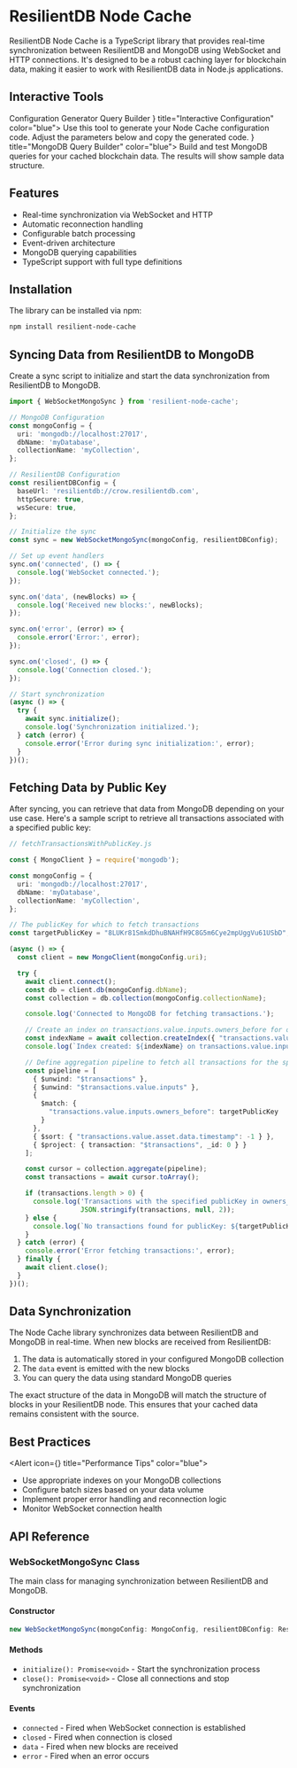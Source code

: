 
# ResilientDB Node Cache

ResilientDB Node Cache is a TypeScript library that provides real-time synchronization between ResilientDB and MongoDB using WebSocket and HTTP connections. It's designed to be a robust caching layer for blockchain data, making it easier to work with ResilientDB data in Node.js applications.

## Interactive Tools

<Tabs defaultValue="config">
  <TabsList>
    <TabsTab value="config">Configuration Generator</TabsTab>
    <TabsTab value="query">Query Builder</TabsTab>
  </TabsList>

  <TabsPanel value="config">
    <Box my="md">
      <Alert icon={<IconInfoCircle size={16} />} title="Interactive Configuration" color="blue">
        Use this tool to generate your Node Cache configuration code. Adjust the parameters below and copy the generated code.
      </Alert>
      <NodeConfigGenerator />
    </Box>
  </TabsPanel>

  <TabsPanel value="query">
    <Box my="md">
      <Alert icon={<IconInfoCircle size={16} />} title="MongoDB Query Builder" color="blue">
        Build and test MongoDB queries for your cached blockchain data. The results will show sample data structure.
      </Alert>
      <NodeQueryBuilder />
    </Box>
  </TabsPanel>
</Tabs>

## Features

- Real-time synchronization via WebSocket and HTTP
- Automatic reconnection handling
- Configurable batch processing
- Event-driven architecture
- MongoDB querying capabilities
- TypeScript support with full type definitions

## Installation

The library can be installed via npm:

```bash
npm install resilient-node-cache
```

## Syncing Data from ResilientDB to MongoDB

Create a sync script to initialize and start the data synchronization from ResilientDB to MongoDB.

```typescript
import { WebSocketMongoSync } from 'resilient-node-cache';

// MongoDB Configuration
const mongoConfig = {
  uri: 'mongodb://localhost:27017',
  dbName: 'myDatabase',
  collectionName: 'myCollection',
};

// ResilientDB Configuration
const resilientDBConfig = {
  baseUrl: 'resilientdb://crow.resilientdb.com',
  httpSecure: true,
  wsSecure: true,
};

// Initialize the sync
const sync = new WebSocketMongoSync(mongoConfig, resilientDBConfig);

// Set up event handlers
sync.on('connected', () => {
  console.log('WebSocket connected.');
});

sync.on('data', (newBlocks) => {
  console.log('Received new blocks:', newBlocks);
});

sync.on('error', (error) => {
  console.error('Error:', error);
});

sync.on('closed', () => {
  console.log('Connection closed.');
});

// Start synchronization
(async () => {
  try {
    await sync.initialize();
    console.log('Synchronization initialized.');
  } catch (error) {
    console.error('Error during sync initialization:', error);
  }
})();
```

## Fetching Data by Public Key

After syncing, you can retrieve that data from MongoDB depending on your use case. Here's a sample script to retrieve all transactions associated with a specified public key:

```typescript
// fetchTransactionsWithPublicKey.js

const { MongoClient } = require('mongodb');

const mongoConfig = {
  uri: 'mongodb://localhost:27017',
  dbName: 'myDatabase',
  collectionName: 'myCollection',
};

// The publicKey for which to fetch transactions
const targetPublicKey = "8LUKr81SmkdDhuBNAHfH9C8G5m6Cye2mpUggVu61USbD";

(async () => {
  const client = new MongoClient(mongoConfig.uri);

  try {
    await client.connect();
    const db = client.db(mongoConfig.dbName);
    const collection = db.collection(mongoConfig.collectionName);

    console.log('Connected to MongoDB for fetching transactions.');

    // Create an index on transactions.value.inputs.owners_before for optimized querying
    const indexName = await collection.createIndex({ "transactions.value.inputs.owners_before": 1 });
    console.log(`Index created: ${indexName} on transactions.value.inputs.owners_before`);

    // Define aggregation pipeline to fetch all transactions for the specified publicKey in owners_before
    const pipeline = [
      { $unwind: "$transactions" },
      { $unwind: "$transactions.value.inputs" },
      { 
        $match: { 
          "transactions.value.inputs.owners_before": targetPublicKey 
        }
      },
      { $sort: { "transactions.value.asset.data.timestamp": -1 } },
      { $project: { transaction: "$transactions", _id: 0 } }
    ];

    const cursor = collection.aggregate(pipeline);
    const transactions = await cursor.toArray();

    if (transactions.length > 0) {
      console.log('Transactions with the specified publicKey in owners_before:', 
                  JSON.stringify(transactions, null, 2));
    } else {
      console.log(`No transactions found for publicKey: ${targetPublicKey}`);
    }
  } catch (error) {
    console.error('Error fetching transactions:', error);
  } finally {
    await client.close();
  }
})();
```

## Data Synchronization

The Node Cache library synchronizes data between ResilientDB and MongoDB in real-time. When new blocks are received from ResilientDB:

1. The data is automatically stored in your configured MongoDB collection
2. The `data` event is emitted with the new blocks
3. You can query the data using standard MongoDB queries

The exact structure of the data in MongoDB will match the structure of blocks in your ResilientDB node. This ensures that your cached data remains consistent with the source.

## Best Practices

<Alert icon={<IconInfoCircle size={16} />} title="Performance Tips" color="blue">
  - Use appropriate indexes on your MongoDB collections
  - Configure batch sizes based on your data volume
  - Implement proper error handling and reconnection logic
  - Monitor WebSocket connection health
</Alert>

## API Reference

### WebSocketMongoSync Class

The main class for managing synchronization between ResilientDB and MongoDB.

#### Constructor
```typescript
new WebSocketMongoSync(mongoConfig: MongoConfig, resilientDBConfig: ResilientDBConfig)
```

#### Methods
- `initialize(): Promise<void>` - Start the synchronization process
- `close(): Promise<void>` - Close all connections and stop synchronization

#### Events
- `connected` - Fired when WebSocket connection is established
- `closed` - Fired when connection is closed
- `data` - Fired when new blocks are received
- `error` - Fired when an error occurs

<CommentSection /> 